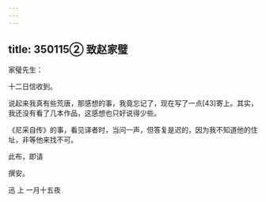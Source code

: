 ```yaml
---
---
---
```

title: 350115② 致赵家璧
---




家璧先生：

十二日信收到。

说起来我真有些荒唐，那感想的事，我竟忘记了，现在写了一点[43]寄上。其实，我还没有看了几本作品，这感想也只好说得少些。

《尼采自传》的事，看见译者时，当问一声，但答复是迟的，因为我不知道他的住址，非等他来找不可。

此布，即请

撰安。

迅 上 一月十五夜